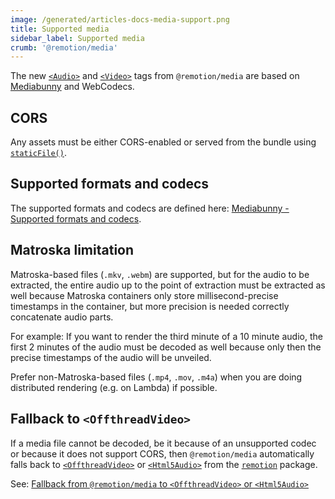 ```yaml
---
image: /generated/articles-docs-media-support.png
title: Supported media
sidebar_label: Supported media
crumb: '@remotion/media'
---
```


The new [`<Audio>`](/docs/media/audio) and [`<Video>`](/docs/media/video) tags from `@remotion/media` are based on [Mediabunny](https://mediabunny.dev) and WebCodecs.

## CORS

Any assets must be either CORS-enabled or served from the bundle using [`staticFile()`](/docs/staticfile).

## Supported formats and codecs

The supported formats and codecs are defined here: [Mediabunny - Supported formats and codecs](/docs/mediabunny/formats).

## Matroska limitation

Matroska-based files (`.mkv`, `.webm`) are supported, but for the audio to be extracted, the entire audio up to the point of extraction must be extracted as well because Matroska containers only store millisecond-precise timestamps in the container, but more precision is needed correctly concatenate audio parts.

For example: If you want to render the third minute of a 10 minute audio, the first 2 minutes of the audio must be decoded as well because only then the precise timestamps of the audio will be unveiled.

Prefer non-Matroska-based files (`.mp4`, `.mov`, `.m4a`) when you are doing distributed rendering (e.g. on Lambda) if possible.

## Fallback to `<OffthreadVideo>`

If a media file cannot be decoded, be it because of an unsupported codec or because it does not support CORS, then `@remotion/media` automatically falls back to [`<OffthreadVideo>`](/docs/offthreadvideo) or [`<Html5Audio>`](/docs/html5-audio) from the [`remotion`](/docs/remotion) package.

See: [Fallback from `@remotion/media` to `<OffthreadVideo>` or `<Html5Audio>`](/docs/media/fallback)
